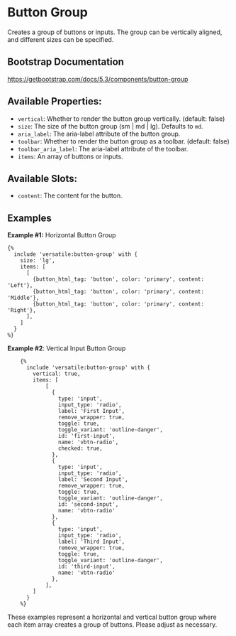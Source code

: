 # Button Group

Creates a group of buttons or inputs. The group can be vertically aligned, and different sizes can be specified.

## Bootstrap Documentation

https://getbootstrap.com/docs/5.3/components/button-group

## Available Properties:

- `vertical`: Whether to render the button group vertically. (default: false)
- `size`: The size of the button group (sm | md | lg). Defaults to `md`.
- `aria_label`: The aria-label attribute of the button group.
- `toolbar`: Whether to render the button group as a toolbar. (default: false)
- `toolbar_aria_label`: The aria-label attribute of the toolbar.
- `items`: An array of buttons or inputs.

## Available Slots:

- `content`: The content for the button.

## Examples

**Example #1:** Horizontal Button Group

```twig
{%
  include 'versatile:button-group' with {
    size: 'lg',
    items: [
      [
        {button_html_tag: 'button', color: 'primary', content: 'Left'},
        {button_html_tag: 'button', color: 'primary', content: 'Middle'},
        {button_html_tag: 'button', color: 'primary', content: 'Right'},
      ],
    ]
  }
%}
```

**Example #2**: Vertical Input Button Group

```twig
    {%
      include 'versatile:button-group' with {
        vertical: true,
        items: [
            [
              {
                type: 'input',
                input_type: 'radio',
                label: 'First Input',
                remove_wrapper: true,
                toggle: true,
                toggle_variant: 'outline-danger',
                id: 'first-input',
                name: 'vbtn-radio',
                checked: true,
              },
              {
                type: 'input',
                input_type: 'radio',
                label: 'Second Input',
                remove_wrapper: true,
                toggle: true,
                toggle_variant: 'outline-danger',
                id: 'second-input',
                name: 'vbtn-radio'
              },
              {
                type: 'input',
                input_type: 'radio',
                label: 'Third Input',
                remove_wrapper: true,
                toggle: true,
                toggle_variant: 'outline-danger',
                id: 'third-input',
                name: 'vbtn-radio'
              },
            ],
        ]
      }
    %}
```

These examples represent a horizontal and vertical button group where each item array creates a group of buttons. Please adjust as necessary.
